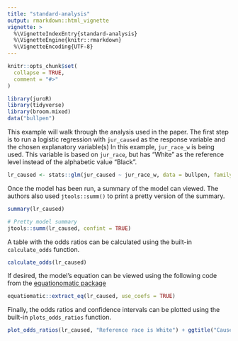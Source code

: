 ```yaml
---
title: "standard-analysis"
output: rmarkdown::html_vignette
vignette: >
  %\VignetteIndexEntry{standard-analysis}
  %\VignetteEngine{knitr::rmarkdown}
  %\VignetteEncoding{UTF-8}
---
```


```r
knitr::opts_chunk$set(
  collapse = TRUE,
  comment = "#>"
)
```

```r
library(juroR)
library(tidyverse)
library(broom.mixed)
data("bullpen")
```

This example will walk through the analysis used in the paper. The first step is to run a logistic regression with `jur_caused` as the response variable and the chosen explanatory variable(s) In this example, `jur_race_w` is being used. This variable is based on `jur_race`, but has "White" as the reference level instead of the alphabetic value "Black".

```r
lr_caused <- stats::glm(jur_caused ~ jur_race_w, data = bullpen, family = "binomial")
```

Once the model has been run, a summary of the model can viewed. The authors also used `jtools::summ()` to print a pretty version of the summary.

```r
summary(lr_caused)

# Pretty model summary
jtools::summ(lr_caused, confint = TRUE)
```

A table with the odds ratios can be calculated using the built-in `calculate_odds` function.

```r
calculate_odds(lr_caused)
```

If desired, the model's equation can be viewed using the following code from the [equationomatic package](https://cran.r-project.org/web/packages/equatiomatic/vignettes/intro-equatiomatic.html)

```r
equatiomatic::extract_eq(lr_caused, use_coefs = TRUE)
```

Finally, the odds ratios and confidence intervals can be plotted using the built-in `plots_odds_ratios` function.

```r
plot_odds_ratios(lr_caused, "Reference race is White") + ggtitle("Caused by Juror Race")
```

